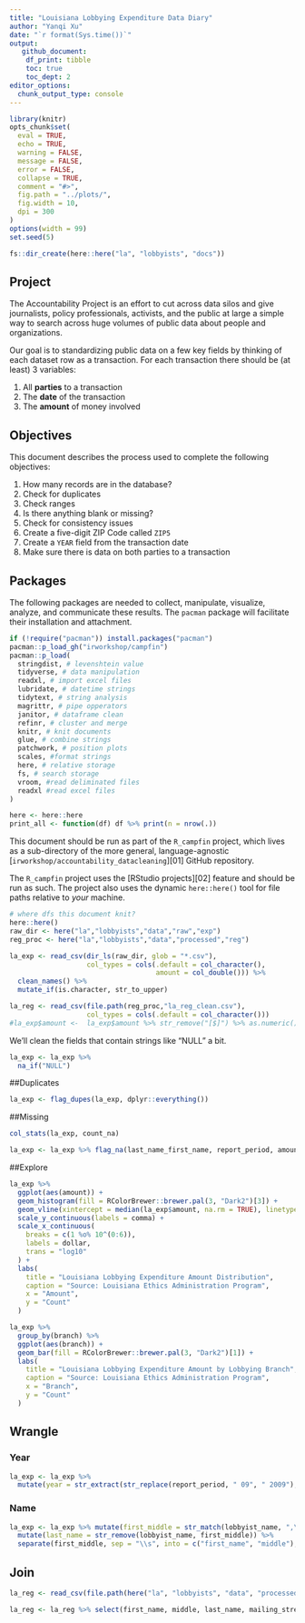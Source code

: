 ```yaml
---
title: "Louisiana Lobbying Expenditure Data Diary"
author: "Yanqi Xu"
date: "`r format(Sys.time())`"
output:
   github_document:    
    df_print: tibble
    toc: true
    toc_dept: 2
editor_options: 
  chunk_output_type: console
---
```


```r
library(knitr)
opts_chunk$set(
  eval = TRUE,
  echo = TRUE,
  warning = FALSE,
  message = FALSE,
  error = FALSE,
  collapse = TRUE,
  comment = "#>",
  fig.path = "../plots/",
  fig.width = 10,
  dpi = 300
)
options(width = 99)
set.seed(5)
```

```r
fs::dir_create(here::here("la", "lobbyists", "docs"))
```
## Project


The Accountability Project is an effort to cut across data silos and give journalists, policy
professionals, activists, and the public at large a simple way to search across huge volumes of
public data about people and organizations.


Our goal is to standardizing public data on a few key fields by thinking of each dataset row as a
transaction. For each transaction there should be (at least) 3 variables:


1. All **parties** to a transaction
2. The **date** of the transaction
3. The **amount** of money involved


## Objectives


This document describes the process used to complete the following objectives:


1. How many records are in the database?
1. Check for duplicates
1. Check ranges
1. Is there anything blank or missing?
1. Check for consistency issues
1. Create a five-digit ZIP Code called `ZIP5`
1. Create a `YEAR` field from the transaction date
1. Make sure there is data on both parties to a transaction


## Packages

The following packages are needed to collect, manipulate, visualize, analyze, and communicate
these results. The `pacman` package will facilitate their installation and attachment.

```r
if (!require("pacman")) install.packages("pacman")
pacman::p_load_gh("irworkshop/campfin")
pacman::p_load(
  stringdist, # levenshtein value
  tidyverse, # data manipulation
  readxl, # import excel files
  lubridate, # datetime strings
  tidytext, # string analysis
  magrittr, # pipe opperators
  janitor, # dataframe clean
  refinr, # cluster and merge
  knitr, # knit documents
  glue, # combine strings
  patchwork, # position plots
  scales, #format strings
  here, # relative storage
  fs, # search storage 
  vroom, #read deliminated files
  readxl #read excel files
)
```

```r
here <- here::here
print_all <- function(df) df %>% print(n = nrow(.)) 
```
This document should be run as part of the `R_campfin` project, which lives as a sub-directory of
the more general, language-agnostic [`irworkshop/accountability_datacleaning`][01] GitHub
repository.


The `R_campfin` project uses the [RStudio projects][02] feature and should be run as such. The
project also uses the dynamic `here::here()` tool for file paths relative to _your_ machine.


```r
# where dfs this document knit?
here::here()
raw_dir <- here("la","lobbyists","data","raw","exp")
reg_proc <- here("la","lobbyists","data","processed","reg")
```


```r
la_exp <- read_csv(dir_ls(raw_dir, glob = "*.csv"),
                   col_types = cols(.default = col_character(),
                                    amount = col_double())) %>% 
  clean_names() %>% 
  mutate_if(is.character, str_to_upper)

la_reg <- read_csv(file.path(reg_proc,"la_reg_clean.csv"),
                   col_types = cols(.default = col_character()))
#la_exp$amount <-  la_exp$amount %>% str_remove("[$]") %>% as.numeric()
```

We'll clean the fields that contain strings like "NULL" a bit.
```r
la_exp <- la_exp %>% 
  na_if("NULL")
```

##Duplicates
```r
la_exp <- flag_dupes(la_exp, dplyr::everything())
```


##Missing
```r
col_stats(la_exp, count_na)
```

```r
la_exp <- la_exp %>% flag_na(last_name_first_name, report_period, amount)
```


##Explore
```r
la_exp %>% 
  ggplot(aes(amount)) +
  geom_histogram(fill = RColorBrewer::brewer.pal(3, "Dark2")[3]) +
  geom_vline(xintercept = median(la_exp$amount, na.rm = TRUE), linetype = 2) +
  scale_y_continuous(labels = comma) +
  scale_x_continuous(
    breaks = c(1 %o% 10^(0:6)),
    labels = dollar,
    trans = "log10"
  ) +
  labs(
    title = "Louisiana Lobbying Expenditure Amount Distribution",
    caption = "Source: Louisiana Ethics Administration Program",
    x = "Amount",
    y = "Count"
  )
```


```r
la_exp %>% 
  group_by(branch) %>% 
  ggplot(aes(branch)) +
  geom_bar(fill = RColorBrewer::brewer.pal(3, "Dark2")[1]) +
  labs(
    title = "Louisiana Lobbying Expenditure Amount by Lobbying Branch",
    caption = "Source: Louisiana Ethics Administration Program",
    x = "Branch",
    y = "Count"
  )

```
## Wrangle
### Year
```r
la_exp <- la_exp %>% 
  mutate(year = str_extract(str_replace(report_period, " 09", " 2009"), "\\d{4}"))
```
### Name
```r
la_exp <- la_exp %>% mutate(first_middle = str_match(lobbyist_name, ",\\s([^,]*$)")[,2]) %>% 
  mutate(last_name = str_remove(lobbyist_name, first_middle)) %>% 
  separate(first_middle, sep = "\\s", into = c("first_name", "middle"), remove = TRUE)
```
## Join
```r
la_reg <- read_csv(file.path(here("la", "lobbyists", "data", "processed", "reg"), "la_reg_clean.csv"))

la_reg <- la_reg %>% select(first_name, middle, last_name, mailing_street, mailing_city_clean, mailing_state_norm, mailing_zip_string_norm, employer_street, employer_city_clean, employer_state_norm, employer_zip_string_norm) %>% right_join(la_exp, by = )
```

